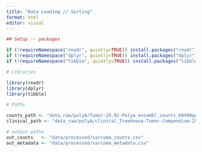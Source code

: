 ```yaml
---
title: "Data Loading // Sorting"
format: html
editor: visual
---
```


```r

## Setup -- packages

if (!requireNamespace("readr", quietly=TRUE)) install.packages("readr")
if (!requireNamespace("dplyr", quietly=TRUE)) install.packages("dplyr")
if (!requireNamespace("tibble", quietly=TRUE)) install.packages("tibble")
```

```r

# Libraries

library(readr)
library(dplyr)
library(tibble)
```

```r

# Paths

counts_path <- "data_raw/polyA/Tumor-25.01-Polya_ensembl_counts_60498genes_2025-03-03.tsv"
clinical_path <- "data_raw/polyA/clinical_Treehouse-Tumor-Compendium-25.01-PolyA_20250131v1.tsv"

# output paths
out_counts   <- "data/processed/sarcoma_counts.csv"
out_metadata <- "data/processed/sarcoma_metadata.csv"
```
